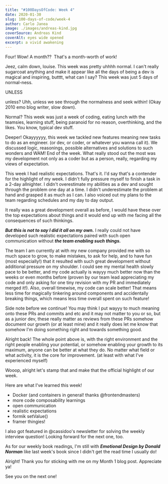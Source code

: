 ```yaml
---
title: "#100DaysOfCode: Week 4"
date: 2020-01-30
slug: 100-days-of-code/week-4
author: Carlo Janea
image: ./images/andreas-kind.jpg
coverSource: Andreas Kind
coverAlt: eyes wide opened
excerpt: a vivid awakening
---
```


Four! Wow! A month??  That's a month-worth of work!

Jeez, calm down, louise. This week was pretty uhhhh normal. I can't really sugarcoat anything and make it appear like all the days of being a dev is magical and inspiring, butttt, what can I say? This week was just 5 days of normal-ness.

UNLESS

unless? Uhh, unless we see through the normalness and seek within! (Okay 2010 emo blog writer, slow down).

Normal? This week was just a week of coding, eating lunch with the teamsies, learning stuff, being paranoid for no reason, overthinking, and the likes. You know, typical dev stuff.

Deeper! Okayyyyyy, this week we tackled new features meaning new tasks to do as an engineer. (or dev, or coder, or whatever you wanna call it). We discussed logic, reasonings, possible alternatives and solutions to such wonders and WAM! End of the week. What really stood out the most was my development not only as a coder but as a person, really, regarding my views of expectation.

This week I had realistic expectations. That's it. I'd say that's a contender for the highlight of my week. I didn't fully pressure myself to finish a task in a 2-day allnighter. I didn't overestimate my abilities as a dev and sought through the problem one day at a time. I didn't underestimate the problem at hand and grasped it as much as I can. I also voiced out my plans to the team regarding schedules and my day to day output.

It really was a great development overall as before, I would have these over the top expectations about things and it would end up with me facing all the consequences of such thinkings.

**_But this is not to say I did it all on my own._** I really could not have developed such realistic expectations paired with such open communication without **_the team enabling such things._**

The team I am currently at with my new company provided me with so much space to grow, to make mistakes, to ask for help, and to have fun (most especially!) that it resulted with such great development without additional pressure on my shoulder. I could see my mental health slowly pace to be better, and my code actually is wayyy much better now than the weeks or even months before (proven by our team lead appreciating my code and only asking for one tiny revision with my PR and immediately merged it!). Also, overall timewise, my code can scale better! That means less time for magically tinkering around components and accidentally breaking things, which means less time overall spent on such feature!

Side note before we continue! You may think I put wayyy to much meaning onto these PRs and commits and etc and it may not matter to you or so, but as a junior dev, these really matter as reviews from these PRs somehow document our growth (or at least mine) and it really does let me know that somehow I'm doing something right and towards something good.

Alright back! The whole point above is, with the right environment and the right people enabling your potential, or somehow enabling your growth to its maximum, anyone can be better at what they do. No matter what field or what activity, it is the core for improvement. (at least with what I've experienced myself)

Wooop, alright let's stamp that and make that the official highlight of our week.

Here are what I've learned this week!

- Docker (and containers in general! thanks @frontendmasters)
- more code composability learnings
- open communication
- realistic expectations
- formik setValue()
- framer thingies!

I also got featured in @cassidoo's newsletter for solving the weekly interview question! Looking forward for the next one, too.

As for our weekly book readings, I'm still with **_Emotional Design by Donald Norman_** like last week's book since I didn't get the read time I usually do!

Alright! Thank you for sticking with me on my Month 1 blog post. Appreciate ya!

See you on the next one!
